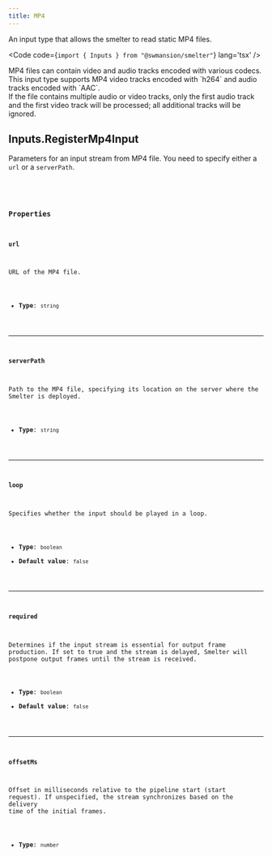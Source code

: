 ```yaml
---
title: MP4
---
```


An input type that allows the smelter to read static MP4 files.

<Code code={`import { Inputs } from "@swmansion/smelter"`} lang='tsx' />

<Aside>MP4 files can contain video and audio tracks encoded with various codecs. This input type supports MP4 video tracks encoded with `h264` and audio tracks encoded with `AAC`.</Aside>
<Aside type='caution'>If the file contains multiple audio or video tracks, only the first audio track and the first video track will be processed; all additional tracks will be ignored.</Aside>

## Inputs.RegisterMp4Input
Parameters for an input stream from MP4 file. You need to specify either a `url` or a `serverPath`.

<CollapsibleDetails summaryTitle='Type definitions' open>
<Code code={`
type RegisterMp4Input = {
    url?: string;
    serverPath?: string;
    loop?: bool;
    required?: bool;
    offsetMs?: f64;
}
`} lang='tsx' />
</CollapsibleDetails>

### Properties

#### url
URL of the MP4 file.

- **Type**: `string`

---

#### serverPath
Path to the MP4 file, specifying its location on the server where the Smelter is deployed.

- **Type**: `string`

---

#### loop
Specifies whether the input should be played in a loop.

- **Type**: `boolean`
- **Default value**: `false`

---

#### required
Determines if the input stream is essential for output frame production. If set to true and the stream is delayed, Smelter will postpone output frames until the stream is received.

- **Type**: `boolean`
- **Default value**: `false`

---

#### offsetMs
Offset in milliseconds relative to the pipeline start (start request). If unspecified, the stream synchronizes based on the delivery time of the initial frames.

- **Type**: `number`
